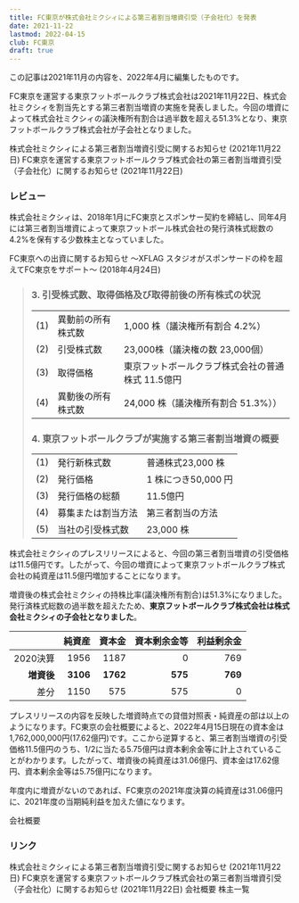 ```yaml
---
title: FC東京が株式会社ミクシィによる第三者割当増資引受（子会社化）を発表
date: 2021-11-22
lastmod: 2022-04-15
club: FC東京
draft: true
---
```


<Alert severity="warning">
  この記事は2021年11月の内容を、2022年4月に編集したものです。
</Alert>

FC東京を運営する東京フットボールクラブ株式会社は2021年11月22日、株式会社ミクシィを割当先とする第三者割当増資の実施を発表しました。今回の増資によって株式会社ミクシィの議決権所有割合は過半数を超える51.3%となり、東京フットボールクラブ株式会社が子会社となりました。

<PanelLink to="https://www.fctokyo.co.jp/news/13052">
  株式会社ミクシィによる第三者割当増資引受に関するお知らせ (2021年11月22日)
</PanelLink>

<PanelLink to="https://mixi.co.jp/press/2021/1122/4079/">
  FC東京を運営する東京フットボールクラブ株式会社の第三者割当増資引受（子会社化）に関するお知らせ (2021年11月22日)
</PanelLink>

### レビュー

株式会社ミクシィは、2018年1月にFC東京とスポンサー契約を締結し、同年4月には第三者割当増資によって東京フットボール株式会社の発行済株式総数の4.2%を保有する少数株主となっていました。

<PanelLink to="https://mixi.co.jp/news/2018/0424/2519/">
  FC東京への出資に関するお知らせ ～XFLAG スタジオがスポンサードの枠を超えてFC東京をサポート～ (2018年4月24日)
</PanelLink>

> ### 3. 引受株式数、取得価格及び取得前後の所有株式の状況
>
> |     |                 |                              |
> |-----|-----------------|------------------------------|
> | (1) | 異動前の所有株式数 | 1,000 株（議決権所有割合 4.2%） |
> | (2) | 引受株式数        | 23,000株（議決権の数 23,000個） |
> | (3) | 取得価格         | 東京フットボールクラブ株式会社の普通株式 11.5億円 |
> | (4) | 異動後の所有株式数 | 24,000 株（議決権所有割合 51.3%）） |
>
> ### 4. 東京フットボールクラブが実施する第三者割当増資の概要
>
> |     |                 |                   |
> |-----|-----------------|-------------------|
> | (1) | 発行新株式数      | 普通株式23,000 株   |
> | (2) | 発行価格         | 1 株につき50,000 円 |
> | (3) | 発行価格の総額    | 11.5億円           |
> | (4) | 募集または割当方法 | 第三者割当の方法     |
> | (5) | 当社の引受株式数  | 23,000 株          |

株式会社ミクシィのプレスリリースによると、今回の第三者割当増資の引受価格は11.5億円です。したがって、今回の増資によって東京フットボールクラブ株式会社の純資産は11.5億円増加することになります。

増資後の株式会社ミクシィの持株比率(議決権所有割合)は51.3%になりました。発行済株式総数の過半数を超えたため、**東京フットボールクラブ株式会社は株式会社ミクシィの子会社となりました**。

|           |     純資産 |  資本金  | 資本剰余金等 | 利益剰余金 |
|----------:|----------:|--------:|-----------:|---------:|
|   2020決算 |    1956   |   1187  |        0   |    769   |
| **増資後** |  **3106** | **1762** |   **575** |  **769** |
|       差分 | <Diff>1150</Diff> | <Diff>575</Diff> | <Diff>575</Diff> | 0 |

プレスリリースの内容を反映した増資時点での貸借対照表・純資産の部は以上のようになります。FC東京の会社概要によると、2022年4月15日現在の資本金は1,762,000,000円(17.62億円)です。ここから逆算すると、第三者割当増資の引受価格11.5億円のうち、1/2に当たる5.75億円は資本剰余金等に計上されていることがわかります。したがって、増資後の純資産は31.06億円、資本金は17.62億円、資本剰余金等は5.75億円になります。

年度内に増資がないのであれば、FC東京の2021年度決算の純資産は31.06億円に、2021年度の当期純利益を加えた値になります。

<PanelLink to="https://www.fctokyo.co.jp/club/company/">
  会社概要
</PanelLink>

### リンク

<PanelLink to="https://www.fctokyo.co.jp/news/13052">
  株式会社ミクシィによる第三者割当増資引受に関するお知らせ (2021年11月22日)
</PanelLink>

<PanelLink to="https://mixi.co.jp/press/2021/1122/4079/">
  FC東京を運営する東京フットボールクラブ株式会社の第三者割当増資引受（子会社化）に関するお知らせ (2021年11月22日)
</PanelLink>

<PanelLink to="https://www.fctokyo.co.jp/club/company/">
  会社概要
</PanelLink>

<PanelLink to="https://www.fctokyo.co.jp/club/shareholders/">
  株主一覧
</PanelLink>
